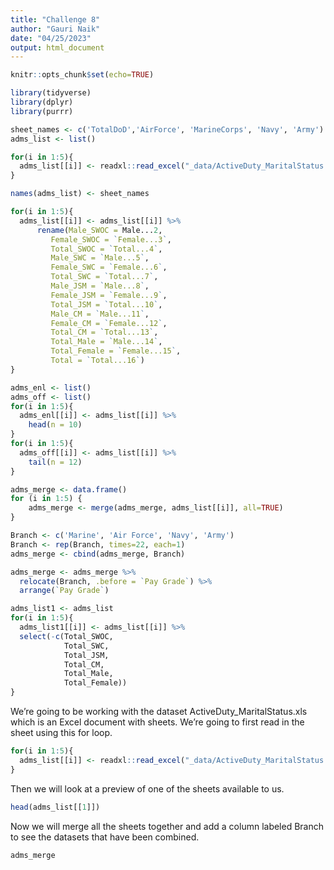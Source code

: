 ```yaml
---
title: "Challenge 8"
author: "Gauri Naik"
date: "04/25/2023"
output: html_document
---
```


```r
knitr::opts_chunk$set(echo=TRUE)
```


```r
library(tidyverse)
library(dplyr)
library(purrr)
```


```r
sheet_names <- c('TotalDoD','AirForce', 'MarineCorps', 'Navy', 'Army')
adms_list <- list()

for(i in 1:5){  
  adms_list[[i]] <- readxl::read_excel("_data/ActiveDuty_MaritalStatus.xls", sheet = sheet_names[i], range = "B9:Q31")
}

names(adms_list) <- sheet_names

for(i in 1:5){
  adms_list[[i]] <- adms_list[[i]] %>%
      rename(Male_SWOC = Male...2,
         Female_SWOC = `Female...3`,
         Total_SWOC = `Total...4`,
         Male_SWC = `Male...5`,
         Female_SWC = `Female...6`,
         Total_SWC = `Total...7`,
         Male_JSM = `Male...8`,
         Female_JSM = `Female...9`,
         Total_JSM = `Total...10`,
         Male_CM = `Male...11`,
         Female_CM = `Female...12`,
         Total_CM = `Total...13`,
         Total_Male = `Male...14`,
         Total_Female = `Female...15`,
         Total = `Total...16`)
}

adms_enl <- list()
adms_off <- list()
for(i in 1:5){
  adms_enl[[i]] <- adms_list[[i]] %>%
    head(n = 10)
}
for(i in 1:5){
  adms_off[[i]] <- adms_list[[i]] %>%
    tail(n = 12)
}

adms_merge <- data.frame()
for (i in 1:5) {
    adms_merge <- merge(adms_merge, adms_list[[i]], all=TRUE)
}

Branch <- c('Marine', 'Air Force', 'Navy', 'Army')
Branch <- rep(Branch, times=22, each=1)
adms_merge <- cbind(adms_merge, Branch)

adms_merge <- adms_merge %>%
  relocate(Branch, .before = `Pay Grade`) %>%
  arrange(`Pay Grade`)

adms_list1 <- adms_list
for(i in 1:5){
  adms_list1[[i]] <- adms_list[[i]] %>%
  select(-c(Total_SWOC,
            Total_SWC,
            Total_JSM,
            Total_CM,
            Total_Male,
            Total_Female))
}
```

We're going to be working with the dataset ActiveDuty_MaritalStatus.xls which is an Excel document with sheets. We're going to first read in the sheet using this for loop.
```r
for(i in 1:5){  
  adms_list[[i]] <- readxl::read_excel("_data/ActiveDuty_MaritalStatus.xls", sheet = sheet_names[i], range = "B9:Q31")
}
```

Then we will look at a preview of one of the sheets available to us.
```r
head(adms_list[[1]])
```
Now we will merge all the sheets together and add a column labeled Branch to see the datasets that have been combined.
```r
adms_merge
```

